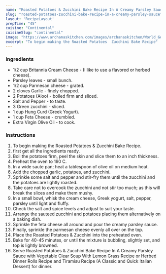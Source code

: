 ---
name: "Roasted Potatoes & Zucchini Bake Recipe In A Creamy Parsley Sauce"
slug: "roasted-potatoes-zucchini-bake-recipe-in-a-creamy-parsley-sauce"
layout: 'RecipeLayout'
prepTime: "45"
cuisine: "Continental"
cuisineSlug: "continental"
image: "https://www.archanaskitchen.com/images/archanaskitchen/World_Gourmet_Recipes/Roasted_Potatoes_Zucchini_Bake_Recipe_Creamy_Parsely_Sauce.jpg"
excerpt: "To begin making the Roasted Potatoes  Zucchini Bake Recipe"
---

### Ingredients

- 1/2 cup Britannia Cream Cheese - (I like to use a flavored or herbed cheese).
- Parsley leaves - small bunch.
- 1/2 cup Parmesan cheese - grated.
- 2 cloves Garlic - finely chopped.
- 2 Potatoes (Aloo) - boiled firm and sliced.
- Salt and Pepper - to taste.
- 3 Green zucchini - sliced.
- 1 cup Hung Curd (Greek Yogurt).
- 1 cup Feta Cheese - crumbled.
- Extra Virgin Olive Oil - to cook.

### Instructions

1. To begin making the Roasted Potatoes & Zucchini Bake Recipe.
1. first get all the ingredients ready.
1. Boil the potatoes firm, peel the skin and slice them to an inch thickness.
1. Preheat the oven to 190 C.
1. In a wide saute pan; heat a tablespoon of olive oil on medium heat.
1. Add the chopped garlic, potatoes, and zucchini.
1. Sprinkle some salt and pepper and stir-fry them until the zucchini and the potatoes are lightly roasted.
1. Take care not to overcook the zucchini and not stir too much; as this will break the slices and make them mushy.
1. In a small bowl, whisk the cream cheese, Greek yogurt, salt, pepper, parsley until light and fluffy.
1. Check the salt and spice levels and adjust to suit your taste.
1. Arrange the sauteed zucchini and potatoes placing them alternatively on a baking dish.
1. Sprinkle the feta cheese all around and pour the creamy parsley sauce.
1. Finally, sprinkle the parmesan cheese evenly all over on the top.
1. Place the Roasted Potatoes & Zucchini into the preheated oven.
1. Bake for 40-45 minutes, or until the mixture is bubbling, slightly set, and top is lightly browned.
1. Serve Roasted Potatoes & Zucchini Bake Recipe In A Creamy Parsley Sauce with Vegetable Clear Soup With Lemon Grass Recipe or Herbed Dinner Rolls Recipe and Tiramisu Recipe (A Classic and Quick Italian Dessert) for dinner.
